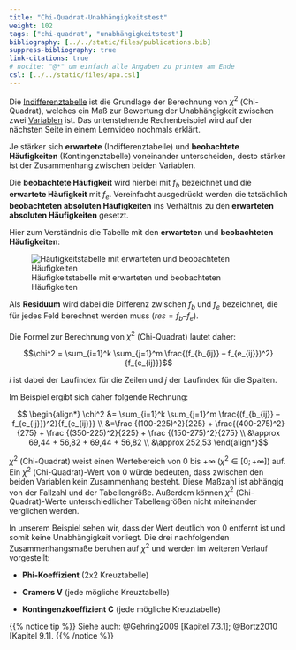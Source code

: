 ```yaml
---
title: "Chi-Quadrat-Unabhängigkeitstest"
weight: 102
tags: ["chi-quadrat", "unabhängigkeitstest"]
bibliography: [../../static/files/publications.bib]
suppress-bibliography: true
link-citations: true
# nocite: "@*" um einfach alle Angaben zu printen am Ende
csl: [../../static/files/apa.csl]
---
```


Die [Indifferenztabelle](../../glossar/indifferenztabelle/index.html) ist die Grundlage der Berechnung von $\chi^2$ (Chi-Quadrat), welches ein Maß zur Bewertung der Unabhängigkeit zwischen zwei [Variablen](../../glossar/variable/index.html) ist. Das untenstehende Rechenbeispiel wird auf der nächsten Seite in einem Lernvideo nochmals erklärt.

Je stärker sich **erwartete** (Indifferenztabelle) und **beobachtete Häufigkeiten** (Kontingenztabelle) voneinander unterscheiden, desto stärker ist der Zusammenhang zwischen beiden Variablen.

Die **beobachtete Häufigkeit** wird hierbei mit $f_b$ bezeichnet und die **erwartete Häufigkeit** mit $f_e$. Vereinfacht ausgedrückt werden die tatsächlich **beobachteten absoluten Häufigkeiten** ins Verhältnis zu den **erwarteten absoluten Häufigkeiten** gesetzt.

Hier zum Verständnis die Tabelle mit den **erwarteten** und **beobachteten Häufigkeiten**:

![Häufigkeitstabelle mit erwarteten und beobachteten Häufigkeiten](../images/chi-zusammen.png)

Als **Residuum** wird dabei die Differenz zwischen $f_b$ und $f_e$ bezeichnet, die für jedes Feld berechnet werden muss ($res=f_b – f_e$).

Die Formel zur Berechnung von $\chi^2$ (Chi-Quadrat) lautet daher:

$$\chi^2 = \sum_{i=1}^k \sum_{j=1}^m \frac{(f_{b_{ij}} – f_{e_{ij}})^2}{f_{e_{ij}}}$$

$i$ ist dabei der Laufindex für die Zeilen und $j$ der Laufindex für die Spalten.

Im Beispiel ergibt sich daher folgende Rechnung:

$$ \begin{align*} \chi^2 &= \sum_{i=1}^k \sum_{j=1}^m \frac{(f_{b_{ij}} – f_{e_{ij}})^2}{f_{e_{ij}}} \\ &=\frac {(100-225)^2}{225} + \frac{(400-275)^2}{275} + \frac {(350-225)^2}{225} + \frac {(150-275)^2}{275} \\ &\approx 69,44 + 56,82 + 69,44 + 56,82 \\ &\approx 252,53 \end{align*}$$

$\chi^2$ (Chi-Quadrat) weist einen Wertebereich von $0$ bis $+\infty$ ($\chi^2 \in [0;+\infty]$) auf. Ein $\chi^2$ (Chi-Quadrat)-Wert von $0$ würde bedeuten, dass zwischen den beiden Variablen kein Zusammenhang besteht. Diese Maßzahl ist abhängig von der Fallzahl und der Tabellengröße. Außerdem können $\chi^2$ (Chi-Quadrat)-Werte unterschiedlicher Tabellengrößen nicht miteinander verglichen werden.

In unserem Beispiel sehen wir, dass der Wert deutlich von $0$ entfernt ist und somit keine Unabhängigkeit vorliegt. Die drei nachfolgenden Zusammenhangsmaße beruhen auf $\chi^2$ und werden im weiteren Verlauf vorgestellt:

- **Phi-Koeffizient** (2x2 Kreuztabelle)

- **Cramers V** (jede mögliche Kreuztabelle)

- **Kontingenzkoeffizient C** (jede mögliche Kreuztabelle)

{{% notice tip %}}
Siehe auch: @Gehring2009 [Kapitel 7.3.1]; @Bortz2010 [Kapitel 9.1].
{{% /notice %}}
